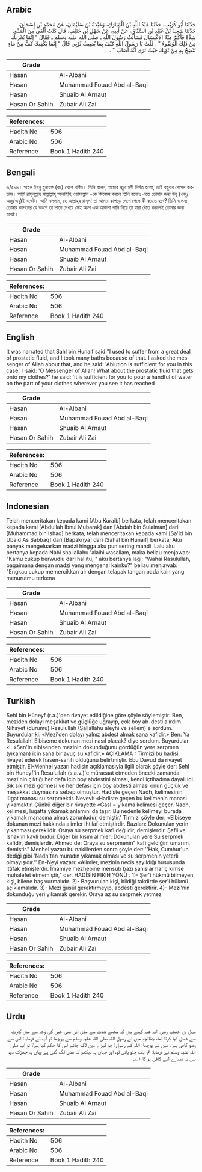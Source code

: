 ## Arabic


<div dir="rtl" lang="ar" style={{fontSize:'larger',backgroundColor:'#f8f9fa',padding:20}}>
حَدَّثَنَا أَبُو كُرَيْبٍ، حَدَّثَنَا عَبْدُ اللَّهِ بْنُ الْمُبَارَكِ، وَعَبْدَةُ بْنُ سُلَيْمَانَ، عَنْ مُحَمَّدِ بْنِ إِسْحَاقَ، حَدَّثَنَا سَعِيدُ بْنُ عُبَيْدِ بْنِ السَّبَّاقِ، عَنْ أَبِيهِ، عَنْ سَهْلِ بْنِ حُنَيْفٍ، قَالَ كُنْتُ أَلْقَى مِنَ الْمَذْىِ شِدَّةً فَأُكْثِرُ مِنْهُ الاِغْتِسَالَ فَسَأَلْتُ رَسُولَ اللَّهِ ـ صلى الله عليه وسلم ـ فَقَالَ ‏"‏ إِنَّمَا يُجْزِيكَ مِنْ ذَلِكَ الْوُضُوءُ ‏"‏ ‏.‏ قُلْتُ يَا رَسُولَ اللَّهِ كَيْفَ بِمَا يُصِيبُ ثَوْبِي قَالَ ‏"‏ إِنَّمَا يَكْفِيكَ كَفٌّ مِنْ مَاءٍ تَنْضِحُ بِهِ مِنْ ثَوْبِكَ حَيْثُ تَرَى أَنَّهُ أَصَابَ ‏"‏ ‏.‏
</div>
<div style={{backgroundColor:'#f8f9fa',padding:20, marginBottom: 10}}><table> <thead> <tr> <th>Grade</th> <th></th> </tr> </thead> <tbody> <tr><td>Hasan</td><td>Al-Albani</td></tr><tr><td>Hasan</td><td>Muhammad Fouad Abd al-Baqi</td></tr><tr><td>Hasan</td><td>Shuaib Al Arnaut</td></tr><tr><td>Hasan Or Sahih</td><td>Zubair Ali Zai</td></tr></tbody></table><table> <thead> <tr> <th>References:</th> <th></th> </tr> </thead> <tbody><tr><td>Hadith No</td><td>506</td></tr><tr><td>Arabic No</td><td>506</td></tr><tr><td>Reference</td><td>Book 1 Hadith 240</td></tr></tbody></table></div>

## Bengali


<div dir="ltr" lang="bn" style={{fontSize:'larger',backgroundColor:'#f8f9fa',padding:20}}>
৩/৫০৬। সাহল ইবনু হুনায়ফ (রাঃ) থেকে বর্ণিত। তিনি বলেন, আমার প্রচুর মযী নির্গত হতো, তাই বহুবার গোসল করতাম। আমি রাসূলুল্লাহ সাল্লাল্লাহু আলাইহি ওয়াসাল্লাম -কে জিজ্ঞেস করলে তিনি বলেনঃ এতে তোমার জন্য উযূ (ওজু/অজু/অযু)ই যথেষ্ট। আমি বললাম, হে আল্লাহ্‌র রাসূল! তা আমার কাপড়ে লেগে গেলে কী করতে হবে? তিনি বলেনঃ তোমার কাপড়ের যে অংশে তা লাগে দেখবে সেই অংশ এক আজলা পানি নিয়ে তা দ্বারা ধৌত করলেই তোমার জন্য যথেষ্ট।
</div>
<div style={{backgroundColor:'#f8f9fa',padding:20, marginBottom: 10}}><table> <thead> <tr> <th>Grade</th> <th></th> </tr> </thead> <tbody> <tr><td>Hasan</td><td>Al-Albani</td></tr><tr><td>Hasan</td><td>Muhammad Fouad Abd al-Baqi</td></tr><tr><td>Hasan</td><td>Shuaib Al Arnaut</td></tr><tr><td>Hasan Or Sahih</td><td>Zubair Ali Zai</td></tr></tbody></table><table> <thead> <tr> <th>References:</th> <th></th> </tr> </thead> <tbody><tr><td>Hadith No</td><td>506</td></tr><tr><td>Arabic No</td><td>506</td></tr><tr><td>Reference</td><td>Book 1 Hadith 240</td></tr></tbody></table></div>

## English


<div dir="ltr" lang="en" style={{fontSize:'larger',backgroundColor:'#f8f9fa',padding:20}}>
It was narrated that Sahl bin Hunaif said:"I used to suffer from a great deal of prostatic fluid, and I took many baths because of that. I asked the messenger of Allah about that, and he said: 'Ablution is sufficient for you in this case.' I said: 'O Messenger of Allah! What about the prostatic fluid that gets onto my clothes?' he said: 'it is sufficient for you to pour a handful of water on the part of your clothes wherever you see it has reached
</div>
<div style={{backgroundColor:'#f8f9fa',padding:20, marginBottom: 10}}><table> <thead> <tr> <th>Grade</th> <th></th> </tr> </thead> <tbody> <tr><td>Hasan</td><td>Al-Albani</td></tr><tr><td>Hasan</td><td>Muhammad Fouad Abd al-Baqi</td></tr><tr><td>Hasan</td><td>Shuaib Al Arnaut</td></tr><tr><td>Hasan Or Sahih</td><td>Zubair Ali Zai</td></tr></tbody></table><table> <thead> <tr> <th>References:</th> <th></th> </tr> </thead> <tbody><tr><td>Hadith No</td><td>506</td></tr><tr><td>Arabic No</td><td>506</td></tr><tr><td>Reference</td><td>Book 1 Hadith 240</td></tr></tbody></table></div>

## Indonesian


<div dir="ltr" lang="id" style={{fontSize:'larger',backgroundColor:'#f8f9fa',padding:20}}>
Telah menceritakan kepada kami [Abu Kuraib] berkata, telah menceritakan kepada kami [Abdullah Ibnul Mubarak] dan [Abdah bin Sulaiman] dari [Muhammad bin Ishaq] berkata, telah menceritakan kepada kami [Sa'id bin Ubaid As Sabbaq] dari [Bapaknya] dari [Sahal bin Hunaif] berkata; Aku banyak mengeluarkan madzi hingga aku pun sering mandi. Lalu aku bertanya kepada Nabi shallallahu 'alaihi wasallam, maka beliau menjawab: "Kamu cukup berwudlu dari hal itu, " aku bertanya lagi; "Wahai Rasulullah, bagaimana dengan madzi yang mengenai kainku?" beliau menjawab: "Engkau cukup memercikkan air dengan telapak tangan pada kain yang menurutmu terkena
</div>
<div style={{backgroundColor:'#f8f9fa',padding:20, marginBottom: 10}}><table> <thead> <tr> <th>Grade</th> <th></th> </tr> </thead> <tbody> <tr><td>Hasan</td><td>Al-Albani</td></tr><tr><td>Hasan</td><td>Muhammad Fouad Abd al-Baqi</td></tr><tr><td>Hasan</td><td>Shuaib Al Arnaut</td></tr><tr><td>Hasan Or Sahih</td><td>Zubair Ali Zai</td></tr></tbody></table><table> <thead> <tr> <th>References:</th> <th></th> </tr> </thead> <tbody><tr><td>Hadith No</td><td>506</td></tr><tr><td>Arabic No</td><td>506</td></tr><tr><td>Reference</td><td>Book 1 Hadith 240</td></tr></tbody></table></div>

## Turkish


<div dir="ltr" lang="tr" style={{fontSize:'larger',backgroundColor:'#f8f9fa',padding:20}}>
Sehl bin Hüneyf (r.a.)'den rivayet edildiğine göre şöyle söylemiştir: Ben, meziden dolayı meşakkat ve güçlüğe uğrayıp, çok boy ab-desti alırdım. Nihayet (durumu) Resulullah (Sallallahu aleyhi ve sellem)'e sordum. Buyurdular ki: «Mezi'den dolayı yalnız abdest almak sana kafidir.» Ben: Ya Resulallah! Elbiseme dokunan mezi nasıl olacak? diye sordum. Buyurdular ki: «Sen'in elbisenden mezinin dokunduğunu gördüğün yere serpmen (yıkaman) için sana bir avuç su kafidir.» AÇIKLAMA : Tirmizi bu hadisi rivayet ederek hasen-sahih olduğunu belirtmiştir. Ebu Davud da rivayet etmiştir. EI-Menhel yazarı hadisin açıklamasıyla ilgili olarak şöyle der: Sehl bin Huneyf'in Resulullah (s.a.v.)'e müracaat etmeden önceki zamanda mezi'nin çıktığı her defa için boy abdestini alması, kendi içtihadına dayalı idi. Sık sık mezi görmesi ve her defası için boy abdesti alması onun güçlük ve meşakkat duymasına sebep olmuştur. Hadiste geçen Nadh, kelimesinin lügat manası su serpmektir. Nevevi: «Hadiste geçen bu kelimenin manası yıkamaktır. Çünkü diğer bir rivayette «Ğasl = yıkama kelimesi geçer. Nadh, kelimesi, lugatta yıkamak anlamını da taşır. Bu nedenle kelimeyi burada yıkamak manasına almak zorunludur, demiştir.' Tirmizi şöyle der: «Elbiseye dokunan mezi hakkında alimler ihtilaf etmiştirdir. Bazıları: Dokunulan yerin yıkanması gereklidir. Oraya su serpmek kafi değildir, demişlerdir. Şafii ve İshak'ın kavli budur. Diğer bir kısım alimler: Dokunulan yere Su serpmek kafidir, demişlerdir. Ahmed de: Oraya su serpmenin" kafi geldiğini umarım, demiştir." Menhel yazarı bu nakillerden sonra şöyle der: ''Hak, Cumhur'un dediği gibi 'Nadh'tan muradın yıkamak olması ve su serpmenin yeterli olmayışıdır.'' En-Neyi yazarı: «Alimler, mezinin necis sayıldığı hususunda ittifak etmişlerdir. İmamiye mezhebine mensub bazı şahıslar hariç kimse muhalefet etmemiştir," der. HADİSİN FIKIH YÖNÜ : 1)- Şer'i hükmü bilmeyen kişi, bilene baş vurmalıdır. 2)- Başvurulan kişi, bildiği takdirde şer'i hükmü açıklamalıdır. 3)- Mezi ğusül gerektirmeyip, abdesti gerektirir. 4)- Mezi'nin dokunduğu yeri yıkamak gerekir. Oraya az su serprnek yetmez
</div>
<div style={{backgroundColor:'#f8f9fa',padding:20, marginBottom: 10}}><table> <thead> <tr> <th>Grade</th> <th></th> </tr> </thead> <tbody> <tr><td>Hasan</td><td>Al-Albani</td></tr><tr><td>Hasan</td><td>Muhammad Fouad Abd al-Baqi</td></tr><tr><td>Hasan</td><td>Shuaib Al Arnaut</td></tr><tr><td>Hasan Or Sahih</td><td>Zubair Ali Zai</td></tr></tbody></table><table> <thead> <tr> <th>References:</th> <th></th> </tr> </thead> <tbody><tr><td>Hadith No</td><td>506</td></tr><tr><td>Arabic No</td><td>506</td></tr><tr><td>Reference</td><td>Book 1 Hadith 240</td></tr></tbody></table></div>

## Urdu


<div dir="rtl" lang="ur" style={{fontSize:'larger',backgroundColor:'#f8f9fa',padding:20}}>
سہل بن حنیف رضی اللہ عنہ کہتے ہیں کہ مجھے شدت سے مذی آتی تھی جس کی وجہ سے میں کثرت سے غسل کیا کرتا تھا، چنانچہ میں نے رسول اللہ صلی اللہ علیہ وسلم سے پوچھا تو آپ نے فرمایا: اس سے وضو کافی ہے ، میں نے پوچھا: اللہ کے رسول! جو کپڑے میں لگ جائے اس کا حکم کیا ہے؟ تو آپ صلی اللہ علیہ وسلم نے فرمایا: تم ایک چلو پانی لو، اور جہاں پہ دیکھو کہ مذی لگ گئی ہے وہاں پہ چھڑک دو، بس یہ تمہارے لیے کافی ہو گا ۱؎۔
</div>
<div style={{backgroundColor:'#f8f9fa',padding:20, marginBottom: 10}}><table> <thead> <tr> <th>Grade</th> <th></th> </tr> </thead> <tbody> <tr><td>Hasan</td><td>Al-Albani</td></tr><tr><td>Hasan</td><td>Muhammad Fouad Abd al-Baqi</td></tr><tr><td>Hasan</td><td>Shuaib Al Arnaut</td></tr><tr><td>Hasan Or Sahih</td><td>Zubair Ali Zai</td></tr></tbody></table><table> <thead> <tr> <th>References:</th> <th></th> </tr> </thead> <tbody><tr><td>Hadith No</td><td>506</td></tr><tr><td>Arabic No</td><td>506</td></tr><tr><td>Reference</td><td>Book 1 Hadith 240</td></tr></tbody></table></div>
